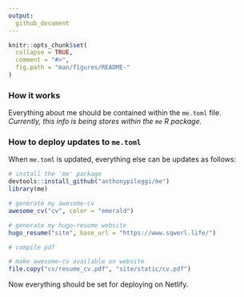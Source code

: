 ```yaml
---
output:
  github_document
---
```


```r
knitr::opts_chunk$set(
  collapse = TRUE,
  comment = "#>",
  fig.path = "man/figures/README-"
)
```

### How it works

Everything about me should be contained within the `me.toml` file.  
*Currently, this info is being stores within the `me` R package.*

### How to deploy updates to `me.toml`

When `me.toml` is updated, everything else can be updates as follows:

```r
# install the 'me' package
devtools::install_github("anthonypileggi/me")
library(me)

# generate my awesome-cv
awesome_cv("cv", color = "emerald")

# generate my hugo-resume website
hugo_resume("site", base_url = "https://www.sqwerl.life/")

# compile pdf

# make awesome-cv available on website
file.copy("cv/resume_cv.pdf", "site/static/cv.pdf")

```

Now everything should be set for deploying on Netlify.

